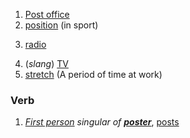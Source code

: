 {{frnoun}}
# [[Post office]]
# [[position]] (in sport)
# {{frslang}} [[radio]]
# (''slang'') [[TV]]
# [[stretch]] (A period of time at work)

===Verb===
# ''[[First person]] singular of '''[[poster]]''''', [[post]]s